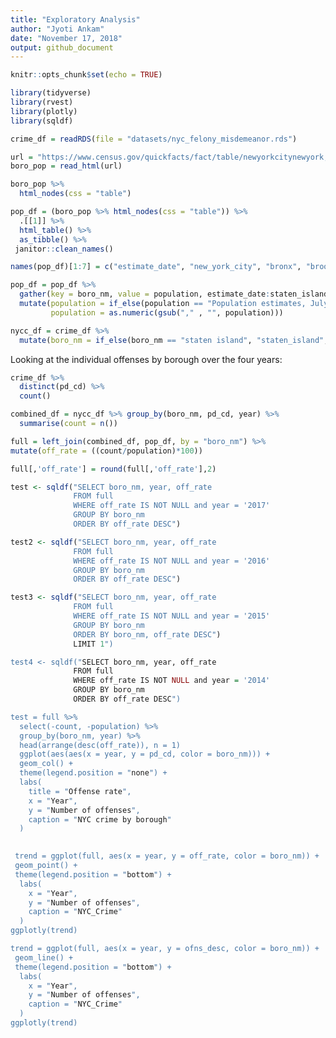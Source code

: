 ```yaml
---
title: "Exploratory Analysis"
author: "Jyoti Ankam"
date: "November 17, 2018"
output: github_document
---
```


```r
knitr::opts_chunk$set(echo = TRUE)
```

```r
library(tidyverse)
library(rvest)
library(plotly)
library(sqldf)
```

```r

crime_df = readRDS(file = "datasets/nyc_felony_misdemeanor.rds")

```

```r

url = "https://www.census.gov/quickfacts/fact/table/newyorkcitynewyork,bronxcountybronxboroughnewyork,kingscountybrooklynboroughnewyork,newyorkcountymanhattanboroughnewyork,queenscountyqueensboroughnewyork,richmondcountystatenislandboroughnewyork/PST045217"
boro_pop = read_html(url)

boro_pop %>%
  html_nodes(css = "table")

pop_df = (boro_pop %>% html_nodes(css = "table")) %>% 
  .[[1]] %>%
  html_table() %>% 
  as_tibble() %>% 
 janitor::clean_names()

names(pop_df)[1:7] = c("estimate_date", "new_york_city", "bronx", "brooklyn", "manhattan", "queens", "staten_island")

pop_df = pop_df %>% 
  gather(key = boro_nm, value = population, estimate_date:staten_island) %>% 
  mutate(population = if_else(population == "Population estimates, July 1, 2017,  (V2017)", "2017", population),
         population = as.numeric(gsub("," , "", population)))

```

```r
nycc_df = crime_df %>% 
  mutate(boro_nm = if_else(boro_nm == "staten island", "staten_island", boro_nm))
```
 
Looking at the individual offenses by borough over the four years:
```r

crime_df %>% 
  distinct(pd_cd) %>% 
  count()

combined_df = nycc_df %>% group_by(boro_nm, pd_cd, year) %>% 
  summarise(count = n())

full = left_join(combined_df, pop_df, by = "boro_nm") %>% 
mutate(off_rate = ((count/population)*100)) 

full[,'off_rate'] = round(full[,'off_rate'],2)

test <- sqldf("SELECT boro_nm, year, off_rate
              FROM full
              WHERE off_rate IS NOT NULL and year = '2017'
              GROUP BY boro_nm
              ORDER BY off_rate DESC")

test2 <- sqldf("SELECT boro_nm, year, off_rate
              FROM full
              WHERE off_rate IS NOT NULL and year = '2016'
              GROUP BY boro_nm
              ORDER BY off_rate DESC")

test3 <- sqldf("SELECT boro_nm, year, off_rate
              FROM full
              WHERE off_rate IS NOT NULL and year = '2015'
              GROUP BY boro_nm
              ORDER BY boro_nm, off_rate DESC")
              LIMIT 1")

test4 <- sqldf("SELECT boro_nm, year, off_rate
              FROM full
              WHERE off_rate IS NOT NULL and year = '2014'
              GROUP BY boro_nm
              ORDER BY off_rate DESC")

test = full %>% 
  select(-count, -population) %>% 
  group_by(boro_nm, year) %>% 
  head(arrange(desc(off_rate)), n = 1) 
  ggplot(aes(aes(x = year, y = pd_cd, color = boro_nm))) +
  geom_col() +
  theme(legend.position = "none") +
  labs(
    title = "Offense rate",
    x = "Year",
    y = "Number of offenses",
    caption = "NYC crime by borough"
  )

 
 trend = ggplot(full, aes(x = year, y = off_rate, color = boro_nm)) + 
 geom_point() + 
 theme(legend.position = "bottom") +
  labs(
    x = "Year",
    y = "Number of offenses",
    caption = "NYC_Crime"
  )
ggplotly(trend)

trend = ggplot(full, aes(x = year, y = ofns_desc, color = boro_nm)) + 
 geom_line() + 
 theme(legend.position = "bottom") +
  labs(
    x = "Year",
    y = "Number of offenses",
    caption = "NYC_Crime"
  )
ggplotly(trend)

```

